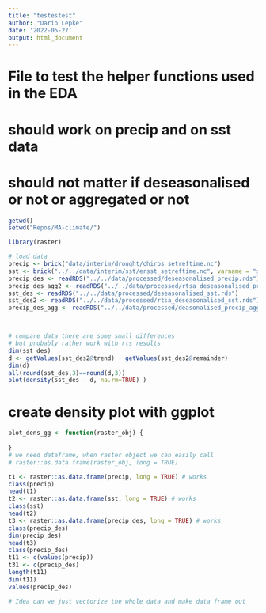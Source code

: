 ```yaml
---
title: "testestest"
author: "Dario Lepke"
date: '2022-05-27'
output: html_document
---
```

# File to test the helper functions used in the EDA
# should work on precip and on sst data
# should not matter if deseasonalised or not or aggregated or not
```r
getwd()
setwd("Repos/MA-climate/")
```
```r
library(raster)
```

```r
# load data
precip <- brick("data/interim/drought/chirps_setreftime.nc")
sst <- brick("../../data/interim/sst/ersst_setreftime.nc", varname = "sst")
precip_des <- readRDS("../../data/processed/deseasonalised_precip.rds")
precip_des_agg2 <- readRDS("../../data/processed/rtsa_deseasonalised_precip.rds")
sst_des <- readRDS("../../data/processed/deseasonalised_sst.rds")
sst_des2 <- readRDS("../../data/processed/rtsa_deseasonalised_sst.rds")
precip_des_agg <- readRDS("../../data/processed/deasonalised_precip_aggregated.rds")




```

```r
# compare data there are some small differences 
# but probably rather work with rts results
dim(sst_des)
d <- getValues(sst_des2@trend) + getValues(sst_des2@remainder)
dim(d)
all(round(sst_des,3)==round(d,3))
plot(density(sst_des - d, na.rm=TRUE) )
```


# create density plot with ggplot
```r
plot_dens_gg <- function(raster_obj) {
  
}
# we need dataframe, when raster object we can easily call
# raster::as.data.frame(raster_obj, long = TRUE)

t1 <- raster::as.data.frame(precip, long = TRUE) # works
class(precip)
head(t1)
t2 <- raster::as.data.frame(sst, long = TRUE) # works
class(sst)
head(t2)
t3 <- raster::as.data.frame(precip_des, long = TRUE) # works
class(precip_des)
dim(precip_des)
head(t3)
class(precip_des)
t11 <- c(values(precip))
t31 <- c(precip_des)
length(t11)
dim(t11)
values(precip_des)

```

```r
# Idea can we just vectorize the whole data and make data frame out 
```

